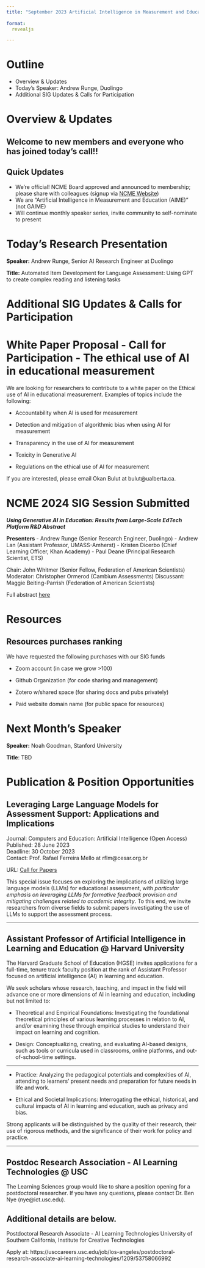 ```yaml
---
title: "September 2023 Artificial Intelligence in Measurement and Education NCME SIGIMIE Meeting"
 
format: 
  revealjs

---
```


# Outline
-   Overview & Updates
-   Today's Speaker: Andrew Runge, Duolingo
-   Additional SIG Updates & Calls for Participation 

# Overview & Updates

## Welcome to new members and everyone who has joined today's call!!

## Quick Updates

-   We're official! NCME Board approved and announced to membership; please share with colleagues (signup via [NCME Website](https://www.ncme.org/community/ncme-sigimie/aime))
-   We are "Artificial Intelligence in Measurement and Education (AIME)" (not GAIME)
-   Will continue monthly speaker series, invite community to self-nominate to present

# Today's Research Presentation

**Speaker:** Andrew Runge, Senior AI Research Engineer at Duolingo

**Title:** Automated Item Development for Language Assessment: Using GPT to create complex reading and listening tasks

# Additional SIG Updates & Calls for Participation 



# White Paper Proposal - Call for Participation - The ethical use of AI in educational measurement

We are looking for researchers to contribute to a white paper on the Ethical use of AI in educational measurement. Examples of topics include the following:

-  Accountability when AI is used for measurement

-  Detection and mitigation of algorithmic bias when using AI for measurement

-  Transparency in the use of AI for measurement

-  Toxicity in Generative AI

-  Regulations on the ethical use of AI for measurement 

If you are interested, please email Okan Bulut at bulut\@ualberta.ca.

# NCME 2024 SIG Session Submitted  {.scrollable}

***Using Generative AI in Education: Results from Large-Scale EdTech Platform R&D
Abstract***

**Presenters** 
- Andrew Runge (Senior Research Engineer, Duolingo)
- Andrew Lan (Assistant Professor, UMASS-Amherst) 
- Kristen Dicerbo (Chief Learning Officer, Khan Academy) 
- Paul Deane (Principal Research Scientist, ETS) 

Chair: John Whitmer (Senior Fellow, Federation of American Scientists)
Moderator: Christopher Ormerod (Cambium Assessments) 
Discussant: Maggie Beiting-Parrish (Federation of American Scientists) 

Full abstract [here](https://docs.google.com/document/d/1zCSfRlUlJS6hiXhLQY6fZHsEoyxY5jkhcfu-wkzRK6w/edit)

# Resources

## Resources purchases ranking

We have requested the following purchases with our SIG funds

-   Zoom account (in case we grow >100)

-   Github Organization (for code sharing and management)

-   Zotero w/shared space (for sharing docs and pubs privately)

-   Paid website domain name (for public space for resources)

# Next Month's Speaker

**Speaker:** Noah Goodman, Stanford University

**Title**: TBD

# Publication & Position Opportunities

## **Leveraging Large Language Models for Assessment Support: Applications and Implications**

Journal: Computers and Education: Artificial Intelligence (Open Access)\
Published: 28 June 2023\
Deadline: 30 October 2023\
Contact: Prof. Rafael Ferreira Mello at rflm\@cesar.org.br

URL: [Call for Papers](https://www.sciencedirect.com/journal/computers-and-education-artificial-intelligence/about/call-for-papers#leveraging-large-language-models-for-assessment-support-applications-and-implications)

This special issue focuses on exploring the implications of utilizing large language models (LLMs) for educational assessment, with *particular emphasis on leveraging LLMs for formative feedback provision and mitigating challenges related to academic integrity*. To this end, we invite researchers from diverse fields to submit papers investigating the use of LLMs to support the assessment process.

---

## Assistant Professor of Artificial Intelligence in Learning and Education @ Harvard University 

The Harvard Graduate School of Education (HGSE) invites applications for a full-time, tenure track faculty position at the rank of Assistant Professor focused on artificial intelligence (AI) in learning and education.

We seek scholars whose research, teaching, and impact in the field will advance one or more dimensions of AI in learning and education, including but not limited to:

- Theoretical and Empirical Foundations: Investigating the foundational theoretical principles of various learning processes in relation to AI, and/or examining these through empirical studies to understand their impact on learning and cognition.

- Design: Conceptualizing, creating, and evaluating AI-based designs, such as tools or curricula used in classrooms, online platforms, and out-of-school-time settings.

---

- Practice: Analyzing the pedagogical potentials and complexities of AI, attending to learners’ present needs and preparation for future needs in life and work.

- Ethical and Societal Implications: Interrogating the ethical, historical, and cultural impacts of AI in learning and education, such as privacy and bias.

Strong applicants will be distinguished by the quality of their research, their use of rigorous methods, and the significance of their work for policy and practice.

---

## Postdoc Research Association - AI Learning Technologies @ USC

The Learning Sciences group would like to share a position opening for a postdoctoral researcher. If you have any questions, please contact Dr. Ben Nye (nye@ict.usc.edu).

Additional details are below.
--------------------------------------------------------------------------------
Postdoctoral Research Associate - AI Learning Technologies
University of Southern California, Institute for Creative Technologies

Apply at: https://usccareers.usc.edu/job/los-angeles/postdoctoral-research-associate-ai-learning-technologies/1209/53758066992
